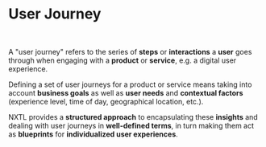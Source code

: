 
# User Journey

<br />

A "user journey" refers to the series of **steps** or **interactions** a **user** goes through when engaging with a **product** or **service**, e.g. a digital user experience.

Defining a set of user journeys for a product or service means taking into account **business goals** as well as **user needs** and **contextual factors** (experience level, time of day, geographical location, etc.).

NXTL provides a **structured approach** to encapsulating these **insights** and dealing with user journeys in **well-defined terms**, in turn making them act as **blueprints** for **individualized user experiences**.

<br />
<br />
<Cards.Card
  title="Guides: Specifying User Journeys"
  href="/guides/specifyingUserJourneys/overview"
  arrow
/>
<br />
<Cards.Card
  title="API reference: UserJourney"
  href="/apiReference#userjourney"
  arrow
/>
